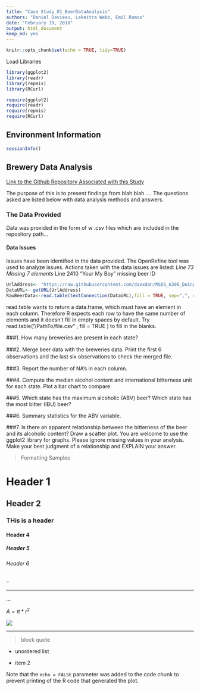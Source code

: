 ```yaml
---
title: "Case Study_01_BeerDataAnalysis"
authors: "Daniel Davieau, Lakeitra Webb, Emil Ramos"
date: "February 19, 2018"
output: html_document
keep_md: yes
---
```


```r
knitr::opts_chunk$set(echo = TRUE, tidy=TRUE)
```
Load Libraries
```r
library(ggplot2)
library(readr)
library(repmis)
library(RCurl)

require(ggplot2)
require(readr)
require(repmis)
require(RCurl)
```
## Environment Information
```r
sessionInfo()
```
## Brewery Data Analysis

[Link to the Github Repository Associated with this Study](https://github.com/davxdan/MSDS_6306_DoingDataScience_Case-Study_01)

The purpose of this is to present findings from blah blah ....
The questions asked are listed below with data analysis methods and answers.  

### The Data Provided
Data was provided in the form of w .csv files which are included in the repository path...

#### Data Issues
Issues have been identified in the data provided. The OpenRefine tool was used to analyze issues. Actions taken with the data issues are listed:
*Line 73 Missing 7 elements
*Line 2410 "Your My Boy" missing beer ID

```r
UrlAddress<- "https://raw.githubusercontent.com/davxdan/MSDS_6306_DoingDataScience_Case-Study_01/master/Input/RawDataFiles/Beers.csv"
DataURL<- getURL(UrlAddress)
RawBeerData<-read.table(textConnection(DataURL),fill = TRUE, sep=",", quote = "",header=TRUE)

```
read.table wants to return a data.frame, which must have an element in each column. Therefore R expects each row to have the same number of elements and it doesn't fill in empty spaces by default. Try read.table("/PathTo/file.csv" , fill = TRUE ) to fill in the blanks.

###1. How many breweries are present in each state?

###2. Merge beer data with the breweries data. Print the ﬁrst 6 observations and the last six observations to check the merged ﬁle.

###3. Report the number of NA’s in each column.

###4. Compute the median alcohol content and international bitterness unit for each state. Plot a bar chart to compare.

###5. Which state has the maximum alcoholic (ABV) beer? Which state has the most bitter (IBU) beer?

###6. Summary statistics for the ABV variable.

###7. Is there an apparent relationship between the bitterness of the beer and its alcoholic content? Draw a scatter plot. You are welcome to use the ggplot2 library for graphs. Please ignore missing values in your analysis. Make your best judgment of a relationship and EXPLAIN your answer.









>Formatting Samples  

# Header 1   
## Header 2   
### THis is a header  
#### Header 4   
##### Header 5   
###### Header 6  

--  

---  

...  

$A = \pi*r^{2}$  

![](SampleImage.png)  

***  

> block quote  

* unordered list  

* item 2  

Note that the `echo = FALSE` parameter was added to the code chunk to prevent printing of the R code that generated the plot.
